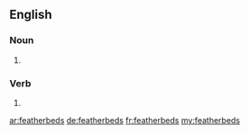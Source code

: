 ==English==

===Noun===
{{head|en|plural|head=[[feather]][[bed]]s}}

# {{plural of|featherbed|lang=en}}

===Verb===
{{head|en}}

# {{en-third-person singular of|featherbed}}

[[ar:featherbeds]]
[[de:featherbeds]]
[[fr:featherbeds]]
[[my:featherbeds]]